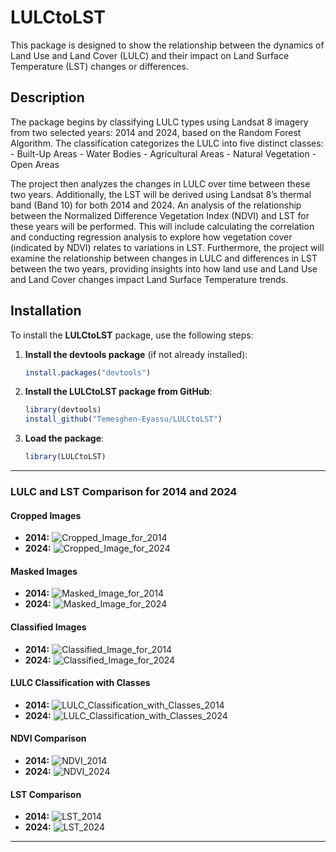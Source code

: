 
# LULCtoLST

This package is designed to show the relationship between the dynamics of Land Use and Land Cover (LULC) and their impact on Land Surface Temperature (LST) changes or differences.

## Description

The package begins by classifying LULC types using Landsat 8 imagery from two selected years: 2014 and 2024, based on the Random Forest Algorithm. The classification categorizes the LULC into five distinct classes:
- Built-Up Areas
- Water Bodies
- Agricultural Areas
- Natural Vegetation
- Open Areas

The project then analyzes the changes in LULC over time between these two years. Additionally, the LST will be derived using Landsat 8’s thermal band (Band 10) for both 2014 and 2024. An analysis of the relationship between the Normalized Difference Vegetation Index (NDVI) and LST for these years will be performed. This will include calculating the correlation and conducting regression analysis to explore how vegetation cover (indicated by NDVI) relates to variations in LST. Furthermore, the project will examine the relationship between changes in LULC and differences in LST between the two years, providing insights into how land use and Land Use and Land Cover changes impact Land Surface Temperature trends.

## Installation

To install the **LULCtoLST** package, use the following steps:

1. **Install the devtools package** (if not already installed):

    ```r
    install.packages("devtools")
    ```

2. **Install the LULCtoLST package from GitHub**:

    ```r
    library(devtools)
    install_github("Temesghen-Eyassu/LULCtoLST")
    ```

3. **Load the package**:

    ```r
    library(LULCtoLST)
    ```

---

### **LULC and LST Comparison for 2014 and 2024**

#### Cropped Images
- **2014:** 
  ![Cropped_Image_for_2014](https://github.com/Temesghen-Eyassu/LULCtoLST/raw/master/Images/Images_2014/1_Cropped_2014.png)
- **2024:** 
  ![Cropped_Image_for_2024](https://github.com/Temesghen-Eyassu/LULCtoLST/raw/master/Images/Images_2024/1_Cropped_2024.png)

#### Masked Images
- **2014:** 
  ![Masked_Image_for_2014](https://github.com/Temesghen-Eyassu/LULCtoLST/raw/master/Images/Images_2014/1_Masked_2014.png)
- **2024:** 
  ![Masked_Image_for_2024](https://github.com/Temesghen-Eyassu/LULCtoLST/raw/master/Images/Images_2024/1_Masked_2024.png)

#### Classified Images
- **2014:** 
  ![Classified_Image_for_2014](https://github.com/Temesghen-Eyassu/LULCtoLST/raw/master/Images/Images_2014/2_CLassified_2014.png)
- **2024:** 
  ![Classified_Image_for_2024](https://github.com/Temesghen-Eyassu/LULCtoLST/raw/master/Images/Images_2024/2_Classified_2024.png)

#### LULC Classification with Classes
- **2014:** 
  ![LULC_Classification_with_Classes_2014](https://github.com/Temesghen-Eyassu/LULCtoLST/raw/master/Images/Images_2014/3_LULC_Classification_with_Classes_2014.png)
- **2024:** 
  ![LULC_Classification_with_Classes_2024](https://github.com/Temesghen-Eyassu/LULCtoLST/raw/master/Images/Images_2024/3_LULC_Classification_with_Classes_2024.png)

#### NDVI Comparison
- **2014:** 
  ![NDVI_2014](https://github.com/Temesghen-Eyassu/LULCtoLST/raw/master/Images/Images_2014/NDVI_2014.png)
- **2024:** 
  ![NDVI_2024](https://github.com/Temesghen-Eyassu/LULCtoLST/raw/master/Images/Images_2024/NDVI_2024.png)

#### LST Comparison
- **2014:** 
  ![LST_2014](https://github.com/Temesghen-Eyassu/LULCtoLST/raw/master/Images/Images_2014/LST_2014.png)
- **2024:** 
  ![LST_2024](https://github.com/Temesghen-Eyassu/LULCtoLST/raw/master/Images/Images_2024/LST_2024.png)

---



